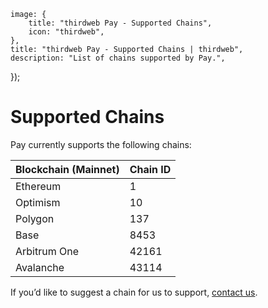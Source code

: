 
	image: {
		title: "thirdweb Pay - Supported Chains",
		icon: "thirdweb",
	},
	title: "thirdweb Pay - Supported Chains | thirdweb",
	description: "List of chains supported by Pay.",
});

# Supported Chains

Pay currently supports the following chains:

| Blockchain (Mainnet) | Chain ID |
| :------------------- | :------- |
| Ethereum             | 1        |
| Optimism             | 10       |
| Polygon              | 137      |
| Base                 | 8453     |
| Arbitrum One         | 42161    |
| Avalanche            | 43114    |

If you’d like to suggest a chain for us to support, [contact us](https://thirdweb.com/contact-us).

